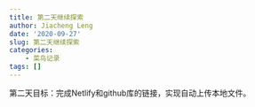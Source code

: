 ```yaml
---
title: 第二天继续探索
author: Jiacheng Leng
date: '2020-09-27'
slug: 第二天继续探索
categories: 
    - 菜鸟记录
tags: []
---
```

第二天目标：完成Netlify和github库的链接，实现自动上传本地文件。